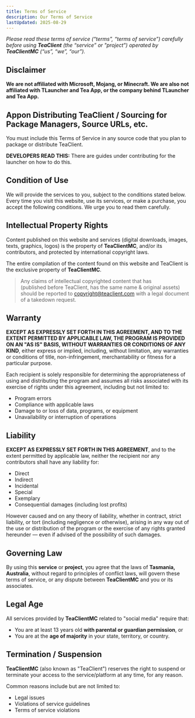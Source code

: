 ```yaml
---
title: Terms of Service
description: Our Terms of Service
lastUpdated: 2025-08-29
---
```



_Please read these terms of service (“terms”, “terms of service”) carefully before using **TeaClient** (the “service” or "project") operated by **TeaClientMC** (“us”, “we”, “our”)._


## Disclaimer

**We are not affiliated with Microsoft, Mojang, or Minecraft. We are also not affiliated with TLauncher and Tea App, or the company behind TLauncher and Tea App.**


## Appon Distributing TeaClient / Sourcing for Package Managers, Source URLs, etc.

You must include this Terms of Service in any source code that you plan to package or distribute TeaClient.

**DEVELOPERS READ THIS:** There are guides under contributing for the launcher on how to do this.


## Condition of Use

We will provide the services to you, subject to the conditions stated below. Every time you visit this website, use its services, or make a purchase, you accept the following conditions. We urge you to read them carefully.


## Intellectual Property Rights

Content published on this website and services (digital downloads, images, texts, graphics, logos) is the property of **TeaClientMC**, and/or its contributors, and protected by international copyright laws.

The entire compilation of the content found on this website and TeaClient is the exclusive property of **TeaClientMC**.

> Any claims of intellectual copyrighted content that has  
> (published before TeaClient, has the same name & original assets)  
> should be reported to copyright@teaclient.com 
> with a legal document of a takedown request.


## Warranty

**EXCEPT AS EXPRESSLY SET FORTH IN THIS AGREEMENT, AND TO THE EXTENT PERMITTED BY APPLICABLE LAW, THE PROGRAM IS PROVIDED ON AN "AS IS" BASIS, WITHOUT WARRANTIES OR CONDITIONS OF ANY KIND**, either express or implied, including, without limitation, any warranties or conditions of title, non-infringement, merchantability or fitness for a particular purpose.

Each recipient is solely responsible for determining the appropriateness of using and distributing the program and assumes all risks associated with its exercise of rights under this agreement, including but not limited to:

- Program errors  
- Compliance with applicable laws  
- Damage to or loss of data, programs, or equipment  
- Unavailability or interruption of operations


## Liability

**EXCEPT AS EXPRESSLY SET FORTH IN THIS AGREEMENT**, and to the extent permitted by applicable law, neither the recipient nor any contributors shall have any liability for:

- Direct  
- Indirect  
- Incidental  
- Special  
- Exemplary  
- Consequential damages (including lost profits)

However caused and on any theory of liability, whether in contract, strict liability, or tort (including negligence or otherwise), arising in any way out of the use or distribution of the program or the exercise of any rights granted hereunder — even if advised of the possibility of such damages.


## Governing Law

By using this **service** or **project**, you agree that the laws of **Tasmania, Australia**, without regard to principles of conflict laws, will govern these terms of service, or any dispute between **TeaClientMC** and you or its associates.


## Legal Age

All services provided by **TeaClientMC** related to "social media" require that:

- You are at least 13 years old **with parental or guardian permission**, or  
- You are at the **age of majority** in your state, territory, or country.


## Termination / Suspension

**TeaClientMC** (also known as "TeaClient") reserves the right to suspend or terminate your access to the service/platform at any time, for any reason.

Common reasons include but are not limited to:

- Legal issues  
- Violations of service guidelines  
- Terms of service violations

